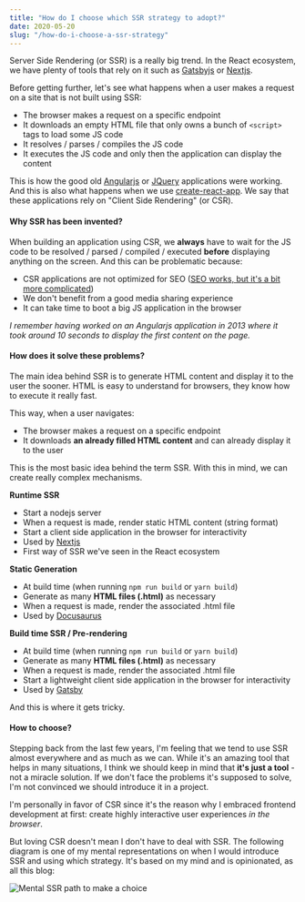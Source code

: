 ```yaml
---
title: "How do I choose which SSR strategy to adopt?"
date: 2020-05-20
slug: "/how-do-i-choose-a-ssr-strategy"
---
```


Server Side Rendering (or SSR) is a really big trend. In the React ecosystem, we have plenty of tools that rely on it such as [Gatsbyjs](https://www.gatsbyjs.org/) or [Nextjs](https://nextjs.org/).

Before getting further, let's see what happens when a user makes a request on a site that is not built using SSR:

- The browser makes a request on a specific endpoint
- It downloads an empty HTML file that only owns a bunch of `<script>` tags to load some JS code
- It resolves / parses / compiles the JS code
- It executes the JS code and only then the application can display the content

This is how the good old [Angularjs](https://angularjs.org/) or [JQuery](https://jquery.com/) applications were working. And this is also what happens when we use [create-react-app](https://github.com/facebook/create-react-app).
We say that these applications rely on "Client Side Rendering" (or CSR).

#### Why SSR has been invented?

When building an application using CSR, we **always** have to wait for the JS code to be resolved / parsed / compiled / executed **before** displaying anything on the screen.
And this can be problematic because:

- CSR applications are not optimized for SEO ([SEO works, but it's a bit more complicated](https://developers.google.com/web/updates/2019/02/rendering-on-the-web#seo))
- We don't benefit from a good media sharing experience
- It can take time to boot a big JS application in the browser

_I remember having worked on an Angularjs application in 2013 where it took around 10 seconds to display the first content on the page._

#### How does it solve these problems?

The main idea behind SSR is to generate HTML content and display it to the user the sooner. HTML is easy to understand for browsers, they know how to execute it really fast.

This way, when a user navigates:

- The browser makes a request on a specific endpoint
- It downloads **an already filled HTML content** and can already display it to the user

This is the most basic idea behind the term SSR. With this in mind, we can create really complex mechanisms.


**Runtime SSR**

- Start a nodejs server
- When a request is made, render static HTML content (string format)
- Start a client side application in the browser for interactivity
- Used by [Nextjs](https://nextjs.org/)
- First way of SSR we've seen in the React ecosystem

**Static Generation**

- At build time (when running `npm run build` or `yarn build`)
- Generate as many **HTML files (.html)** as necessary
- When a request is made, render the associated .html file
- Used by [Docusaurus](https://docusaurus.io/)

**Build time SSR / Pre-rendering**

- At build time (when running `npm run build` or `yarn build`)
- Generate as many **HTML files (.html)** as necessary
- When a request is made, render the associated .html file
- Start a lightweight client side application in the browser for interactivity
- Used by [Gatsby](https://www.gatsbyjs.org/)


And this is where it gets tricky.

#### How to choose?

Stepping back from the last few years, I'm feeling that we tend to use SSR almost everywhere and as much as we can.
While it's an amazing tool that helps in many situations, I think
we should keep in mind that **it's just a tool** - not a miracle solution. If we don't face the problems it's supposed to solve, I'm not convinced we should introduce it in a project.

I'm personally in favor of CSR since it's the reason why I embraced frontend development at first: create highly interactive user experiences _in the browser_.

But loving CSR doesn't mean I don't have to deal with SSR. The following diagram is one of my mental representations on when I would introduce SSR and using which strategy.
It's based on my mind and is opinionated, as all this blog:

![Mental SSR path to make a choice](./ssr.png)

